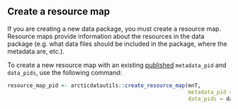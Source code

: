 ## Create a resource map

If you are creating a new data package, you must create a resource map. Resource maps provide information about the resources in the data package (e.g. what data files should be included in the package, where the metadata are, etc.).

To create a new resource map with an existing [published](#publish-an-object) `metadata_pid` and `data_pids`, use the following command:

```r
resource_map_pid <- arcticdatautils::create_resource_map(mnT,
                                                         metadata_pid = metadata_pid,
                                                         data_pids = data_pids)
```
